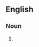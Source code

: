 {{also|penny pincher}}

==English==

===Noun===
{{en-noun|head=[[penny]]-[[pincher]]}}

# {{alternative spelling of|penny pincher|lang=en}}